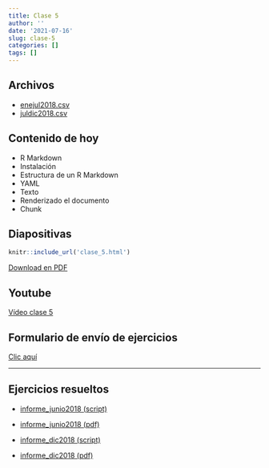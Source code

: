 ```yaml
---
title: Clase 5
author: ''
date: '2021-07-16'
slug: clase-5
categories: []
tags: []
---
```


## Archivos

- [enejul2018.csv](enejul2018.csv)
- [juldic2018.csv](juldic2018.csv)

## Contenido de hoy

- R Markdown
- Instalación
- Estructura de un R Markdown
- YAML
- Texto
- Renderizado el documento
- Chunk

## Diapositivas

```r
knitr::include_url('clase_5.html')
```

[Download en PDF](clase_5.pdf)

## Youtube

[Vídeo clase 5](https://youtu.be/oo4nwX4QWtQ)

## Formulario de envío de ejercicios

[Clic aquí](https://forms.gle/x4EbVJX76dZo3FQP9)

--------------------------------------------------------------------------------

## Ejercicios resueltos

- [informe_junio2018 (script)](informe_junio2018.html)
- [informe_junio2018 (pdf)](informe_junio2018.pdf)

- [informe_dic2018 (script)](informe_dic2018.html)
- [informe_dic2018 (pdf)](informe_junio2018.pdf)


